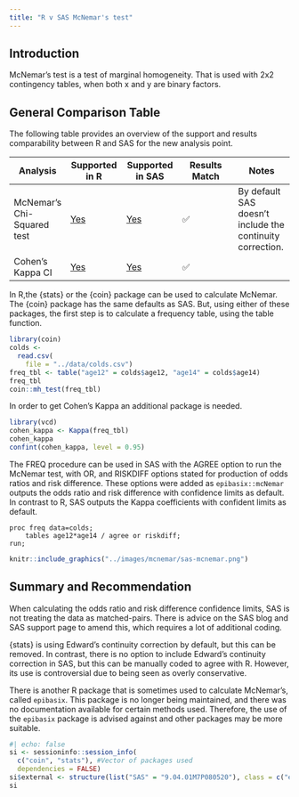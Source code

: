 ```yaml
---
title: "R v SAS McNemar's test"
---
```


## Introduction

McNemar's test is a test of marginal homogeneity. That is used with 2x2 contingency tables, when both x and y are binary factors.

## General Comparison Table

The following table provides an overview of the support and results comparability between R and SAS for the new analysis point.

| Analysis | Supported in R | Supported in SAS | Results Match | Notes |
|---------------|---------------|---------------|---------------|---------------|
| McNemar's Chi-Squared test | [Yes](../R/mcnemar.qmd) | [Yes](../SAS/mcnemar.qmd) | ✅ | By default SAS doesn't include the continuity correction. |
| Cohen's Kappa CI | [Yes](../R/mcnemar.qmd) | [Yes](../SAS/mcnemar.qmd) | ✅ |  |

In R,the {stats} or the {coin} package can be used to calculate McNemar. The {coin} package has the same defaults as SAS. But, using either of these packages, the first step is to calculate a frequency table, using the table function.

```r
library(coin)
colds <- 
  read.csv(
    file = "../data/colds.csv")
freq_tbl <- table("age12" = colds$age12, "age14" = colds$age14)
freq_tbl
coin::mh_test(freq_tbl)

```

In order to get Cohen's Kappa an additional package is needed.

```r
library(vcd)
cohen_kappa <- Kappa(freq_tbl)
cohen_kappa
confint(cohen_kappa, level = 0.95)
```

The FREQ procedure can be used in SAS with the AGREE option to run the McNemar test, with OR, and RISKDIFF options stated for production of odds ratios and risk difference. These options were added as `epibasix::mcNemar` outputs the odds ratio and risk difference with confidence limits as default. In contrast to R, SAS outputs the Kappa coefficients with confident limits as default.

``` sas
proc freq data=colds;
    tables age12*age14 / agree or riskdiff;
run;
```

```r
knitr::include_graphics("../images/mcnemar/sas-mcnemar.png")
```

## Summary and Recommendation
When calculating the odds ratio and risk difference confidence limits, SAS is not treating the data as matched-pairs. There is advice on the SAS blog and SAS support page to amend this, which requires a lot of additional coding.

{stats} is using Edward's continuity correction by default, but this can be removed. In contrast, there is no option to include Edward's continuity correction in SAS, but this can be manually coded to agree with R. However, its use is controversial due to being seen as overly conservative.

There is another R package that is sometimes used to calculate McNemar's, called `epibasix`. This package is no longer being maintained, and there was no documentation available for certain methods used. Therefore, the use of the `epibasix` package is advised against and other packages may be more suitable.

::: {.callout-note collapse="true" title="Session Info"}
```r
#| echo: false
si <- sessioninfo::session_info(
  c("coin", "stats"), #Vector of packages used 
  dependencies = FALSE)
si$external <- structure(list("SAS" = "9.04.01M7P080520"), class = c("external_info", "list"))
si
```
:::

